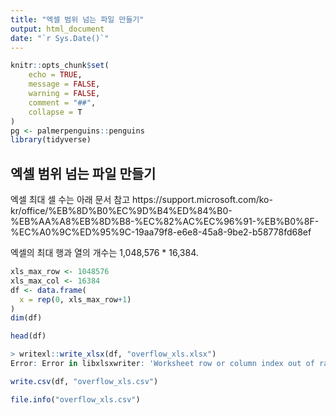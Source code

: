 ```yaml
---
title: "엑셀 범위 넘는 파일 만들기"
output: html_document
date: "`r Sys.Date()`"
---
```


```r
knitr::opts_chunk$set(
	echo = TRUE,
	message = FALSE,
	warning = FALSE,
	comment = "##",
	collapse = T
)
pg <- palmerpenguins::penguins
library(tidyverse)
```

## 엑셀 범위 넘는 파일 만들기

엑셀 최대 셀 수는 아래 문서 참고
https://support.microsoft.com/ko-kr/office/%EB%8D%B0%EC%9D%B4%ED%84%B0-%EB%AA%A8%EB%8D%B8-%EC%82%AC%EC%96%91-%EB%B0%8F-%EC%A0%9C%ED%95%9C-19aa79f8-e6e8-45a8-9be2-b58778fd68ef

엑셀의 최대 행과 열의 개수는 1,048,576 * 16,384.

```r
xls_max_row <- 1048576
xls_max_col <- 16384
df <- data.frame(
  x = rep(0, xls_max_row+1)
)
dim(df)
```

```r
head(df)
```

```r
> writexl::write_xlsx(df, "overflow_xls.xlsx")
Error: Error in libxlsxwriter: 'Worksheet row or column index out of range.'
```

```r
write.csv(df, "overflow_xls.csv")
```

```r
file.info("overflow_xls.csv")
```





